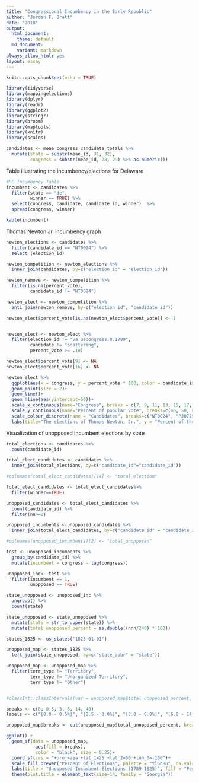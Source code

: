 ```yaml
---
title: "Congressional Incumbency in the Early Republic"
author: "Jordan F. Bratt"
date: "2018"
output:
  html_document:
    theme: default
  md_document:
    variant: markdown
always_allow_html: yes
layout: essay
---
```


```r
knitr::opts_chunk$set(echo = TRUE)

library(tidyverse)
library(mappingelections)
library(dplyr)
library(readr)
library(ggplot2)
library(stringr)
library(broom)
library(maptools)
library(knitr)
library(scales)
```


```r
candidates <- meae_congress_candidate_totals %>%
  mutate(state = substr(meae_id, 31, 32),
         congress = substr(meae_id, 28, 29) %>% as.numeric())
```

Table illustrating the incumbency/elections for Delaware
```r
#DE Incumbency Table
incumbent <- candidates %>%
  filter(state == "de",
         winner == TRUE) %>%
  select(congress, candidate, candidate_id, winner)  %>%
  spread(congress, winner)

kable(incumbent)
```

Thomas Newton Jr. incumbency graph

```r

newton_elections <- candidates %>% 
  filter(candidate_id == "NT0024") %>% 
  select (election_id)

newton_competition <- newton_elections %>%
  inner_join(candidates, by=c("election_id" = "election_id")) 

newton_remove <- newton_competition %>%
  filter(is.na(percent_vote),
         candidate_id != "NT0024")

newton_elect <- newton_competition %>%
  anti_join(newton_remove, by=c("election_id", "candidate_id"))

newton_elect$percent_vote[is.na(newton_elect$percent_vote)] <- 1


newton_elect <- newton_elect %>% 
  filter(election_id != "va.uscongress.8.1789",
         candidate != "scattering",
         percent_vote >= .10)

newton_elect$percent_vote[9] <- NA
newton_elect$percent_vote[16] <- NA

newton_elect %>%
  ggplot(aes(x = congress, y = percent_vote * 100, color = candidate_id))+
  geom_point(size = 2)+
  geom_line()+
  geom_hline(aes(yintercept=50))+
  scale_x_continuous(name="Congress", breaks = c(7, 9, 11, 13, 15, 17, 19))+
  scale_y_continuous(name="Percent of popular vote", breaks=c(40, 50, 60, 70, 80, 90, 100))+
  scale_colour_discrete(name = "Candidates", breaks=c("NT0024", "PJ0725", "TR0086", "WS0229"), labels=c("Thomas Newton, Jr.", "Josiah Parker", "Robert B. Tayler", "Swepson Whitehead"))+
  labs(title="The elections of Thomas Newton, Jr.", y = "Percent of the vote", x = 'Congress', colour = "Candidates")

```

Visualization of unopposed incumbent elections by state

```r

total_elections <- candidates %>%
  count(candidate_id)

total_elect_candidates <- candidates %>%
  inner_join(total_elections, by=c("candidate_id"="candidate_id"))

#colnames(total_elect_candidates)[14] <- "total_election"

total_elect_candidates <- total_elect_candidates%>%
  filter(winner==TRUE)

unopposed_candidates <- total_elect_candidates %>%
  count(candidate_id) %>%
  filter(nn>=2)

unopposed_incumbents <-unopposed_candidates %>%
  inner_join(total_elect_candidates, by=c("candidate_id" = "candidate_id"))

#colnames(unopposed_incumbents)[2] <- "total_unopposed"

test <- unopposed_incumbents %>%
  group_by(candidate_id) %>%
  mutate(incumbent = congress - lag(congress))

unopposed_inc<- test %>%
  filter(incumbent == 1,
         unopposed == TRUE)

state_unopposed <- unopposed_inc %>%
  ungroup() %>%
  count(state)

state_unopposed <- state_unopposed %>%
  mutate(state = str_to_upper(state)) %>% 
  mutate(total_unopposed_percent = as.double((nnn/240) * 100))

states_1825 <- us_states("1825-01-01")

unopposed_map <- states_1825 %>%
  left_join(state_unopposed, by=c("state_abbr" = "state"))

unopposed_map <- unopposed_map %>%
  filter(terr_type != "Territory",
         terr_type != "Unorganized Territory",
         terr_type != "Other")


#classInt::classIntervals(var = unopposed_map$total_unopposed_percent, n = 4, style = "jenks")

breaks <- c(0, 0.5, 3, 6, 14, 48)
labels <- c("[0.0 - 0.5%]", "[0.5 - 3.0%]", "[3.0 - 6.0%]", "[6.0 - 14.0%]", "[47.1%]")

unopposed_map$breaks <- cut(unopposed_map$total_unopposed_percent, breaks = breaks, labels = labels)

ggplot() +
  geom_sf(data = unopposed_map,
           aes(fill = breaks),
           color = "black", size = 0.25)+
  coord_sf(crs = "+proj=aea +lat_1=25 +lat_2=50 +lon_0=-100")+
  scale_fill_brewer("Percent of Elections", palette = "YlGnBu", na.value = "white")+
  labs(title = "Unopposed Incumbent Elections (1789-1825)", fill = "Percent of Unopposed Elections")+
  theme(plot.title = element_text(size=14, family = "Georgia"))

```
